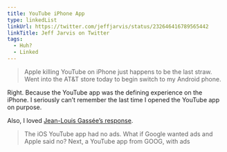 ```yaml
---
title: YouTube iPhone App
type: linkedList
linkUrl: https://twitter.com/jeffjarvis/status/232646416789565442
linkTitle: Jeff Jarvis on Twitter
tags:
  - Huh?
  - Linked
---
```


> Apple killing YouTube on iPhone just happens to be the last straw. Went into the AT&T store today to begin switch to my Android phone.

Right. Because the YouTube app was the defining experience on the iPhone. I seriously can’t remember the last time I opened the YouTube app on purpose.

Also, I loved [Jean-Louis Gassée’s response](https://twitter.com/gassee/status/232659842333016064).

> The iOS YouTube app had no ads. What if Google wanted ads and Apple said no? Next, a YouTube app from GOOG, with ads
